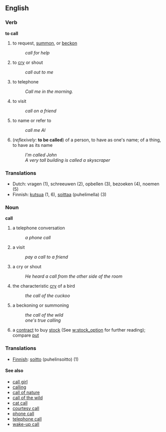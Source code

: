 ==English==
===Verb===
'''to call'''

# to request, [[summon]], or [[beckon]]
#: ''call for help''
# to [[cry]] or shout
#: ''call out to me''
# to telephone
#: ''Call me in the morning.''
# to visit
#: ''call on a friend''
# to name or refer to
#: ''call me Al''
# (''reflexively'': '''to be called''') of a person, to have as one's name; of a thing, to have as its name
#: ''I'm called John''
#: ''A very tall building is called a skyscraper''

===Translations===
*Dutch: vragen (1), schreeuwen (2), opbellen (3), bezoeken (4), noemen (5)
*Finnish: [[kutsua]] (1, 6), [[soittaa]] (puhelimella) (3)

===Noun===
'''call'''
# a telephone conversation
#: ''a phone call''
# a visit
#: ''pay a call to a friend''
# a cry or shout
#: ''He heard a call from the other side of the room''
# the characteristic [[cry]] of a bird
#: ''the call of the cuckoo''
# a beckoning or summoning
#: ''the call of the wild''
#: ''one's true calling''
# a [[contract]] to buy [[stock]] (See [[w:stock_option]] for further reading); compare [[put]]

===Translations===

*[[Finnish]]: [[soitto]] (puhelinsoitto) (1)

====See also====
*[[call girl]]
*[[calling]]
*[[call of nature]]
*[[call of the wild]]
*[[cat call]]
*[[courtesy call]]
*[[phone call]]
*[[telephone call]]
*[[wake-up call]]
